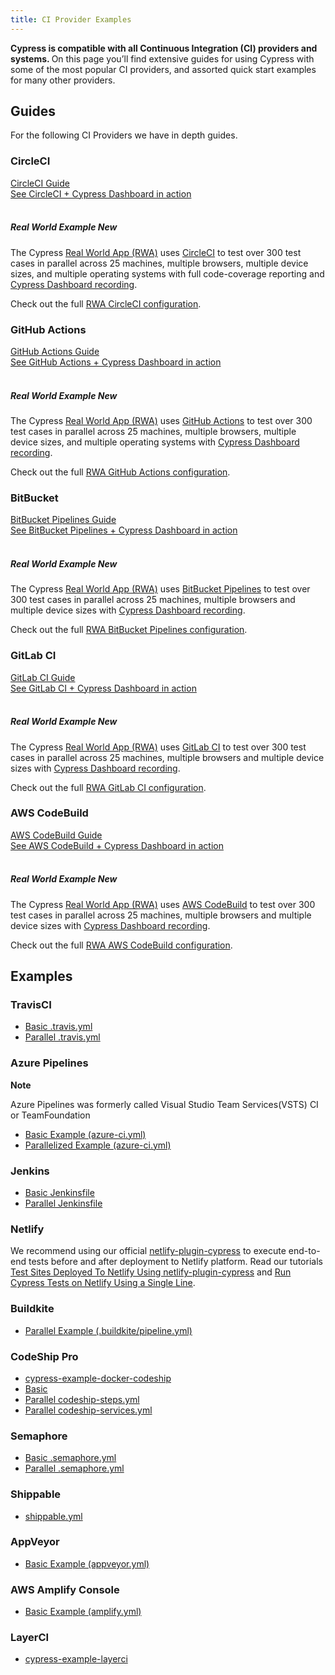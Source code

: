 ```yaml
---
title: CI Provider Examples
---
```


<Alert type="success">

<b>
  Cypress is compatible with all Continuous Integration (CI) providers and
  systems.
</b> On this page you’ll find extensive guides for using Cypress with some of the
most popular CI providers, and assorted quick start examples for many other providers.

</Alert>

## Guides

For the following CI Providers we have in depth guides.

### CircleCI

<Icon name="book" color="gray"></Icon> [CircleCI Guide](circleci) <br />
<Icon name="external-link-alt" color="gray"></Icon>
[See CircleCI + Cypress Dashboard in
action](https://dashboard.cypress.io/projects/7s5okt)
<br /> <br />

<Alert type="info">

##### <Icon name="graduation-cap"></Icon> Real World Example <Badge type="success">New</Badge>

The Cypress
[Real World App (RWA)](https://github.com/cypress-io/cypress-realworld-app) uses
[CircleCI](https://circleci.com) to test over 300 test cases in parallel across
25 machines, multiple browsers, multiple device sizes, and multiple operating
systems with full code-coverage reporting and
[Cypress Dashboard recording](https://dashboard.cypress.io/projects/7s5okt).

Check out the full <Icon name="github"></Icon>
[RWA CircleCI configuration](https://github.com/cypress-io/cypress-realworld-app/blob/develop/.circleci/config.yml).

</Alert>

### GitHub Actions

<Icon name="book" color="gray"></Icon> [GitHub Actions Guide](github-actions)
<br /> <Icon name="external-link-alt" color="gray"></Icon>
[See GitHub Actions + Cypress Dashboard in action](https://dashboard.cypress.io/projects/tpys4j)
<br /> <br />

<Alert type="info">

##### <Icon name="graduation-cap"></Icon> Real World Example <Badge type="success">New</Badge>

The Cypress
[Real World App (RWA)](https://github.com/cypress-io/cypress-realworld-app) uses
[GitHub Actions](https://github.com) to test over 300 test cases in parallel
across 25 machines, multiple browsers, multiple device sizes, and multiple
operating systems with
[Cypress Dashboard recording](https://dashboard.cypress.io/projects/tpys4j).

Check out the full <Icon name="github"></Icon>
[RWA GitHub Actions configuration](https://github.com/cypress-io/cypress-realworld-app/blob/develop/.github/workflows/main.yml).

</Alert>

### BitBucket

<Icon name="book" color="gray"></Icon>
[BitBucket Pipelines Guide](bitbucket-pipelines) <br />
<Icon name="external-link-alt" color="gray"></Icon>
[See BitBucket Pipelines + Cypress Dashboard in action](https://dashboard.cypress.io/projects/q1ovwz)
<br /> <br />

<Alert type="info">

##### <Icon name="graduation-cap"></Icon> Real World Example <Badge type="success">New</Badge>

The Cypress
[Real World App (RWA)](https://github.com/cypress-io/cypress-realworld-app) uses
[BitBucket Pipelines](https://bitbucket.org/product/features/pipelines) to test
over 300 test cases in parallel across 25 machines, multiple browsers and
multiple device sizes with
[Cypress Dashboard recording](https://dashboard.cypress.io/projects/q1ovwz).

Check out the full <Icon name="github"></Icon>
[RWA BitBucket Pipelines configuration](https://github.com/cypress-io/cypress-realworld-app/blob/develop/bitbucket-pipelines.yml).

</Alert>

### GitLab CI

<Icon name="book" color="gray"></Icon> [GitLab CI Guide](gitlab-ci) <br />
<Icon name="external-link-alt" color="gray"></Icon>
[See GitLab CI + Cypress Dashboard in
action](https://dashboard.cypress.io/projects/woih1m)
<br /> <br />

<Alert type="info">

##### <Icon name="graduation-cap"></Icon> Real World Example <Badge type="success">New</Badge>

The Cypress
[Real World App (RWA)](https://github.com/cypress-io/cypress-realworld-app) uses
[GitLab CI](https://gitlab.com) to test over 300 test cases in parallel across
25 machines, multiple browsers and multiple device sizes with
[Cypress Dashboard recording](https://dashboard.cypress.io/projects/woih1m).

Check out the full <Icon name="github"></Icon>
[RWA GitLab CI configuration](https://github.com/cypress-io/cypress-realworld-app/blob/develop/gitlab-ci.yml).

</Alert>

### AWS CodeBuild

<Icon name="book" color="gray"></Icon> [AWS CodeBuild Guide](aws-codebuild)
<br /> <Icon name="external-link-alt" color="gray"></Icon>
[See AWS CodeBuild + Cypress Dashboard in action](https://dashboard.cypress.io/projects/zx15dm)
<br /> <br />

<Alert type="info">

##### <Icon name="graduation-cap"></Icon> Real World Example <Badge type="success">New</Badge>

The Cypress
[Real World App (RWA)](https://github.com/cypress-io/cypress-realworld-app) uses
[AWS CodeBuild](https://aws.amazon.com/codebuild) to test over 300 test cases in
parallel across 25 machines, multiple browsers and multiple device sizes with
[Cypress Dashboard recording](https://dashboard.cypress.io/projects/zx15dm).

Check out the full <Icon name="github"></Icon>
[RWA AWS CodeBuild configuration](https://github.com/cypress-io/cypress-realworld-app/blob/develop/buildspec.yml).

</Alert>

## Examples

### TravisCI

- [Basic .travis.yml](https://github.com/cypress-io/cypress-example-kitchensink/blob/master/basic/.travis.yml)
- [Parallel .travis.yml](https://github.com/cypress-io/cypress-example-kitchensink/blob/master/.travis.yml)

### Azure Pipelines

<Alert type="info">
<strong className="alert-header">Note</strong>

Azure Pipelines was formerly called Visual Studio Team Services(VSTS) CI or
TeamFoundation

</Alert>

- [Basic Example (azure-ci.yml)](https://github.com/cypress-io/cypress-example-kitchensink/blob/master/basic/azure-ci.yml)
- [Parallelized Example (azure-ci.yml)](https://github.com/cypress-io/cypress-example-kitchensink/blob/master/azure-ci.yml)

### Jenkins

- [Basic Jenkinsfile](https://github.com/cypress-io/cypress-example-kitchensink/blob/master/basic/Jenkinsfile)
- [Parallel Jenkinsfile](https://github.com/cypress-io/cypress-example-kitchensink/blob/master/Jenkinsfile)

### Netlify

We recommend using our official
[netlify-plugin-cypress](https://github.com/cypress-io/netlify-plugin-cypress)
to execute end-to-end tests before and after deployment to Netlify platform.
Read our tutorials
[Test Sites Deployed To Netlify Using netlify-plugin-cypress](https://glebbahmutov.com/blog/test-netlify/)
and
[Run Cypress Tests on Netlify Using a Single Line](https://cypress.io/blog/2020/03/30/run-cypress-tests-on-netlify-using-a-single-line/).

### Buildkite

- [Parallel Example (.buildkite/pipeline.yml)](https://github.com/cypress-io/cypress-example-kitchensink/blob/master/.buildkite/pipeline.yml)

### CodeShip Pro

- [cypress-example-docker-codeship](https://github.com/cypress-io/cypress-example-docker-codeship)
- [Basic](https://github.com/cypress-io/cypress-example-kitchensink/tree/master/basic/codeship-pro)
- [Parallel codeship-steps.yml](https://github.com/cypress-io/cypress-example-kitchensink/tree/master/codeship-steps.yml)
- [Parallel codeship-services.yml](https://github.com/cypress-io/cypress-example-kitchensink/tree/master/codeship-services.yml)

### Semaphore

- [Basic .semaphore.yml](https://github.com/cypress-io/cypress-example-kitchensink/blob/master/basic/.semaphore.yml)
- [Parallel .semaphore.yml](https://github.com/cypress-io/cypress-example-kitchensink/blob/master/.semaphore/semaphore.yml)

### Shippable

- [shippable.yml](https://github.com/cypress-io/cypress-example-kitchensink/blob/master/shippable.yml)

### AppVeyor

- [Basic Example (appveyor.yml)](https://github.com/cypress-io/cypress-example-kitchensink/blob/master/appveyor.yml)

### AWS Amplify Console

- [Basic Example (amplify.yml)](https://github.com/cypress-io/cypress-example-kitchensink/blob/master/amplify.yml)

### LayerCI

- [cypress-example-layerci](https://github.com/bahmutov/cypress-example-layerci)
